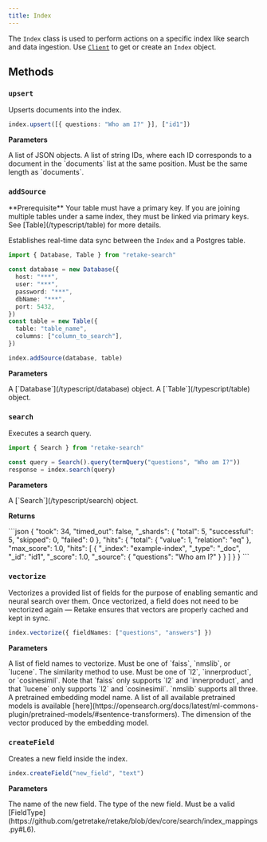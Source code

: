 ```yaml
---
title: Index
---
```


The `Index` class is used to perform actions on a specific index like search and data ingestion. Use
[`Client`](/typescript/client) to get or create an `Index` object.

## Methods

### `upsert`

Upserts documents into the index.

```typescript Typescript
index.upsert([{ questions: "Who am I?" }], ["id1"])
```

**Parameters**

<ParamField body="documents" type="List[Dict]" required>
  A list of JSON objects.
</ParamField>
<ParamField body="ids" type="List[str]" required>
  A list of string IDs, where each ID corresponds to a document in the
  `documents` list at the same position. Must be the same length as `documents`.
</ParamField>

### `addSource`

<Info>
  **Prerequisite** Your table must have a primary key. If you are joining
  multiple tables under a same index, they must be linked via primary keys. See
  [Table](/typescript/table) for more details.
</Info>

Establishes real-time data sync between the `Index` and a Postgres table.

```typescript Typescript
import { Database, Table } from "retake-search"

const database = new Database({
  host: "***",
  user: "***",
  password: "***",
  dbName: "***",
  port: 5432,
})
const table = new Table({
  table: "table_name",
  columns: ["column_to_search"],
})

index.addSource(database, table)
```

**Parameters**

<ParamField body="database" type="Database" required>
  A [`Database`](/typescript/database) object.
</ParamField>
<ParamField body="table" type="Table" required>
  A [`Table`](/typescript/table) object.
</ParamField>

### `search`

Executes a search query.

```typescript Typescript
import { Search } from "retake-search"

const query = Search().query(termQuery("questions", "Who am I?"))
response = index.search(query)
```

**Parameters**

<ParamField body="search" type="Search" required>
  A [`Search`](/typescript/search) object.
</ParamField>

**Returns**

<Accordion title="Response Object">
```json 
{
  "took": 34,
  "timed_out": false,
  "_shards": {
    "total": 5,
    "successful": 5,
    "skipped": 0,
    "failed": 0
  },
  "hits": {
    "total": {
      "value": 1,
      "relation": "eq"
    },
    "max_score": 1.0,
    "hits": [
      {
        "_index": "example-index",
        "_type": "_doc",
        "_id": "id1",
        "_score": 1.0,
        "_source": {
          "questions": "Who am I?"
        }
      }
    ]
  }
}
```
</Accordion>

### `vectorize`

Vectorizes a provided list of fields for the purpose of enabling semantic and neural search over them.
Once vectorized, a field does not need to be vectorized again — Retake ensures that vectors are properly cached
and kept in sync.

```typescript Typescript
index.vectorize({ fieldNames: ["questions", "answers"] })
```

**Parameters**

<ParamField body="fieldNames" type="List[str]" required>
  A list of field names to vectorize.
</ParamField>
<ParamField body="engine" type="str" default="faiss">
  Must be one of `faiss`, `nmslib`, or `lucene`.
</ParamField>
<ParamField body="spaceType" type="str" default="l2">
  The similarity method to use. Must be one of `l2`, `innerproduct`, or
  `cosinesimil`. Note that `faiss` only supports `l2` and `innerproduct`, and
  that `lucene` only supports `l2` and `cosinesimil`. `nmslib` supports all
  three.
</ParamField>
<ParamField
  body="modelName"
  type="str"
  default="huggingface/sentence-transformers/all-MiniLM-L12-v2"
>
  A pretrained embedding model name. A list of all available pretrained models
  is available
  [here](https://opensearch.org/docs/latest/ml-commons-plugin/pretrained-models/#sentence-transformers).
</ParamField>
<ParamField body="modelDimension" type="int" default="384">
  The dimension of the vector produced by the embedding model.
</ParamField>

### `createField`

Creates a new field inside the index.

```typescript Typescript
index.createField("new_field", "text")
```

**Parameters**

<ParamField body="field_name" type="str" required>
  The name of the new field.
</ParamField>
<ParamField body="field_type" type="str" required>
  The type of the new field. Must be a valid
  [FieldType](https://github.com/getretake/retake/blob/dev/core/search/index_mappings.py#L6).
</ParamField>
